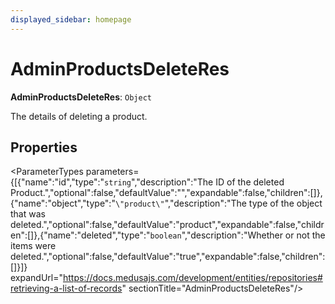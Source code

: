 ```yaml
---
displayed_sidebar: homepage
---
```



# AdminProductsDeleteRes

 **AdminProductsDeleteRes**: `Object`

The details of deleting a product.

## Properties

<ParameterTypes parameters={[{"name":"id","type":"`string`","description":"The ID of the deleted Product.","optional":false,"defaultValue":"","expandable":false,"children":[]},{"name":"object","type":"`\"product\"`","description":"The type of the object that was deleted.","optional":false,"defaultValue":"product","expandable":false,"children":[]},{"name":"deleted","type":"`boolean`","description":"Whether or not the items were deleted.","optional":false,"defaultValue":"true","expandable":false,"children":[]}]} expandUrl="https://docs.medusajs.com/development/entities/repositories#retrieving-a-list-of-records" sectionTitle="AdminProductsDeleteRes"/>
